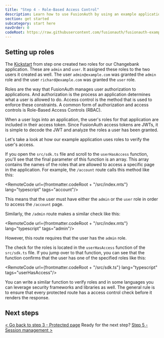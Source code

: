 ```yaml
---
title: "Step 4 - Role-Based Access Control"
description: Learn how to use FusionAuth by using an example application that has a protected page defined.
section: get started
subcategory: start here
navOrder: 0
codeRoot: https://raw.githubusercontent.com/fusionauth/fusionauth-example-express-start-here/refs/heads/bpontarelli/getting-started-with-steps
---
```


<ExpectedTime duration={4}/>

## Setting up roles

The [Kickstart](/docs/get-started/download-and-install/development/kickstart) from step one created two roles for our Changebank application. These are `admin` and `user`. It assigned these roles to the two users it created as well. The user `admin@example.com` was granted the `admin` role and the user `richard@example.com` was granted the `user` role.

Roles are the way that FusionAuth manages user authorization to applications. And authorization is the process an application determines what a user is allowed to do. Access control is the method that is used to enforce these constraints. A common form of authorization and access controls is Role-Based Access Controls (RBAC).

When a user logs into an application, the user's roles for that application are included in their access token. Since FusionAuth access tokens are JWTs, it is simple to decode the JWT and analyze the roles a user has been granted.

Let's take a look at how our example application uses roles to verify the user's access.

If you open the `src/sdk.ts` file and scroll to the `userHasAccess` function, you'll see that the final parameter of this function is an array. This array contains the names of the roles that are allowed to access a specific page in the application. For example, the `/account` route calls this method like this:

<RemoteCode url={frontmatter.codeRoot + "/src/index.mts"} lang="typescript" tags="account"/>

This means that the user must have either the `admin` or the `user` role in order to access the `/account` page.

Similarly, the `/admin` route makes a similar check like this:

<RemoteCode url={frontmatter.codeRoot + "/src/index.mts"} lang="typescript" tags="admin"/>

However, this route requires that the user has the `admin` role.

The check for the roles is located in the `userHasAccess` function of the `src/sdk.ts` file. If you jump over to that function, you can see that the function confirms that the user has one of the specified roles like this:

<RemoteCode url={frontmatter.codeRoot + "/src/sdk.ts"} lang="typescript" tags="userHasAccess"/>

You can write a similar function to verify roles and in some languages you can leverage security frameworks and libraries as well. The general rule is to ensure that every protected route has a access control check before it renders the response.

## Next steps

[\< Go back to step 3 - Protected page](step-3) <span class="inline-block mx-6 font-bold">Ready for the next step?</span> [Step 5 - Session management \>](step-5)



